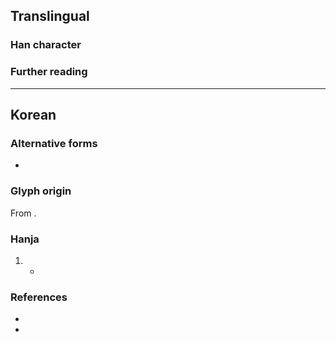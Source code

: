 {{character info/new}}
==Translingual==

===Han character===
{{Han char|rn=26|rad=卩|as=11|sn=13|four=84227|canj=OJSL|ids=⿱斜⿱𠃌丨}}

===Further reading===
{{Han ref|kx=0478.211|dj=0366.190|hdz=10319.061|uh=5381}}

----

==Korean==

===Alternative forms===
* {{alter|ko|⿱斜㔾}}

===Glyph origin===
{{ko-etym-gukja}} From {{Han compound|斜#Korean|⿱𠃌丨|tr1={{ko-l|사}}|t2=used as a marker in [[w:gugyeol|''gugyeol'']] to represent the final consonant {{ko-l|ㄴ}}}}.

===Hanja===
{{ko-hanja|[[땅]] [[이름]]|산}}

# {{hanja form of|산|[[placename]]}}
#* {{quote-book|ko|worklang=lzh|year=1781|author={{w2|ko|이만운 (1723년)|이만운 (李萬運)|tr=-}}|title={{lang|ko|국조진신안《國朝搢紳案》}}|text='''厁'''洞萬戶|tr={{m|ko|^'''[[산]]'''[[동]][[만]][[호]]}}|translation='''placename''' in 18th century [[Joseon]]}}

===References===
* {{R:hanjadoc|1008}}
* {{R:ko:Sinjajeon1915|gukja=1}}